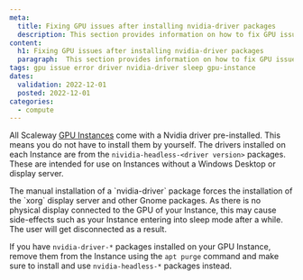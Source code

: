 ```yaml
---
meta:
  title: Fixing GPU issues after installing nvidia-driver packages
  description: This section provides information on how to fix GPU issues after installing nvidia-driver packages
content:
  h1: Fixing GPU issues after installing nvidia-driver packages
  paragraph:  This section provides information on how to fix GPU issues after installing nvidia-driver packages
tags: gpu issue error driver nvidia-driver sleep gpu-instance
dates:
  validation: 2022-12-01
  posted: 2022-12-01
categories:
  - compute
---
```


All Scaleway [GPU Instances](/compute/gpu/quickstart/) come with a Nvidia driver pre-installed. This means you do not have to install them by yourself.
The drivers installed on each Instance are from the `nividia-headless-<driver version>` packages. These are intended for use on Instances without a Windows Desktop or display server. 

<Message type="important">
    The manual installation of a `nvidia-driver` package forces the installation of the `xorg` display server and other Gnome packages. As there is no physical display connected to the GPU of your Instance, this may cause side-effects such as your Instance entering into sleep mode after a while. The user will get disconnected as a result.
</Message>

If you have `nvidia-driver-*` packages installed on your GPU Instance, remove them from the Instance using the `apt purge` command and make sure to install and use `nvidia-headless-*` packages instead.
